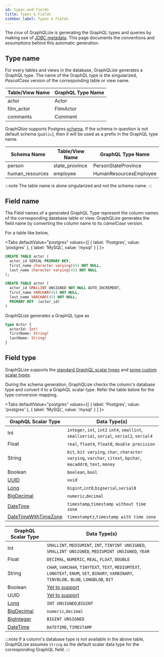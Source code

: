 ```yaml
---
id: types-and-fields
title: Types & Fields
sidebar_label: Types & Fields
---
```


The crux of GraphQLize is generating the GraphQL types and queries by making use of [JDBC metadata](https://docs.oracle.com/javase/7/docs/api/java/sql/DatabaseMetaData.html). This page documents the conventions and assumptions behind this automatic generation.

## Type name

For every tables and views in the database, GraphQLize generates a GraphQL type. The name of the GraphQL type is the singularized, _PascalCase_ version of the corresponding table or view name.

| Table/View Name | GraphQL Type Name |
| --------------- | ----------------- |
| actor           | Actor             |
| film_actor      | FilmActor         |
| comments        | Comment           |

GraphQlize supports Postgres [schema](https://www.postgresql.org/docs/current/ddl-schemas.html). If the schema in question is not default schema (`public`), then it will be used as a prefix in the GraphQL type name.

| Schema Name     | Table/View Name | GraphQL Type Name      |
| --------------- | --------------- | ---------------------- |
| person          | state_province  | PersonStateProvince    |
| human_resources | employee        | HumanResourcesEmployee |

:::note
The table name is alone singularized and not the schema name.
:::

## Field name

The Field names of a generated GraphQL Type represent the column names of the corresponding database table or view. GraphQLize generates the field name by converting the column name to its _camelCase_ version.

For a table like below,



<Tabs
  defaultValue="postgres"
  values={[
    { label: 'Postgres', value: 'postgres' },
    { label: 'MySQL', value: 'mysql' }
  ]
}>
<TabItem value="postgres">

```sql
CREATE TABLE actor (
  actor_id SERIAL PRIMARY KEY,
  first_name character varying(45) NOT NULL,
  last_name character varying(45) NOT NULL
);
```

</TabItem>
<TabItem value="mysql">

```sql
CREATE TABLE actor (
  actor_id SMALLINT UNSIGNED NOT NULL AUTO_INCREMENT,
  first_name VARCHAR(45) NOT NULL,
  last_name VARCHAR(45) NOT NULL,
  PRIMARY KEY  (actor_id)
)
```

</TabItem>

</Tabs>

GraphQLize generates a GraphQL type as 

```graphql
type Actor {
  actorId: Int!
  firstName: String!
  lastName: String!
}
```

## Field type

GraphQLize supports the [standard GraphQL scalar types](https://graphql.org/learn/schema/#scalar-types) and [some custom scalar types](./custom_scalar_types.md).

During the schema generation, GraphQLize checks the column's database type and convert it to a GraphQL scalar type. Refer the table below for the type conversion mapping.


<Tabs
  defaultValue="postgres"
  values={[
    { label: 'Postgres', value: 'postgres' },
    { label: 'MySQL', value: 'mysql' }
  ]
}>
<TabItem value="postgres">

| GraphQL Scalar Type | Data Type(s) |
| ------------------- | --------- |
| Int | `integer`, `int`, `int2`  `int4`, `smallint`, `smallserial`, `serial`, `serial2`, `serial4`|
| Float | `real`, `float4`, `float8`, `double precision`|
| String | `bit`, `bit varying`, `char`, `character varying`, `varchar`, `citext`, `bpchar`, `macaddr8`, `text`, `money`  |
| Boolean | `boolean`, `bool` |
| [UUID](/docs/graphql_schema/custom-scalar-types#uuid) | `uuid` |
| [Long](/docs/graphql_schema/custom-scalar-types#long) | `bigint`,`int8`,`bigserial`,`serial8` |
| [BigDecimal](/docs/graphql_schema/custom-scalar-types#bigdecimal) | `numeric`,`decimal` |
| [DateTime](/docs/graphql_schema/custom-scalar-types#datetime) | `timestamp`,`timestamp without time zone` |
| [DateTimeWithTimeZone](/docs/graphql_schema/custom-scalar-types#datetimwithtimezone) | `timestamptz`,`timestamp with time zone` |

</TabItem>
<TabItem value="mysql">

| GraphQL Scalar Type | Data Type(s) |
| --------------- | ----------------- |
| Int | `SMALLINT`, `MEDIUMINT`, `INT`, `TINYINT UNSIGNED`, `SMALLINT UNSIGNED`, `MEDIUMINT UNSIGNED`, `YEAR` |
| Float | `DECIMAL`, `NUMERIC`, `REAL`, `FLOAT`, `DOUBLE` |
| String | `CHAR`, `VARCHAR`, `TINYTEXT`, `TEXT`, `MEDIUMTEXT`, `LONGTEXT`, `ENUM`, `SET`, `BINARY`, `VARBINARY`, `TINYBLOB,` `BLOB`, `LONGBLOB`, `BIT` |
| Boolean | [Yet to support](https://github.com/graphqlize/graphqlize/issues/10) |
| UUID | [Yet to support](https://github.com/graphqlize/graphqlize/issues/11) |
| [Long](/docs/graphql_schema/custom-scalar-types#long) | `INT UNSIGNED`,`BIGINT` |
| [BigDecimal](/docs/graphql_schema/custom-scalar-types#bigdecimal) | `numeric`,`decimal` |
| [BigInteger](/docs/graphql_schema/custom-scalar-types#biginteger) | `BIGINT UNSIGNED` |
| [DateTime](/docs/graphql_schema/custom-scalar-types#datetime) | `DATETIME`, `TIMESTAMP` |

</TabItem>

</Tabs>

:::note
If a column's database type is not available in the above table, GraphQLize assumes `String` as the default scalar data type for the corresponding GraphQL field.
:::